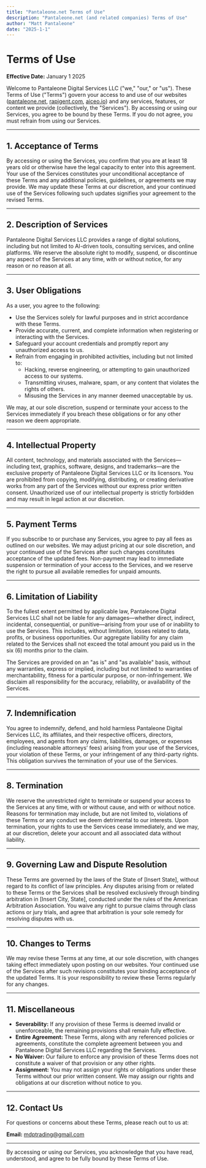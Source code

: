 ```yaml
---
title: "Pantaleone.net Terms of Use"
description: "Pantaleone.net (and related companies) Terms of Use"
author: "Matt Pantaleone"
date: "2025-1-1"
---
```


# Terms of Use

**Effective Date:** January 1 2025



Welcome to Pantaleone Digital Services LLC ("we," "our," or "us"). These Terms of Use ("Terms") govern your access to and use of our websites ([pantaleone.net](http://pantaleone.net), [rapigent.com](http://rapigent.com), [aiceo.io](http://aiceo.io)) and any services, features, or content we provide (collectively, the "Services"). By accessing or using our Services, you agree to be bound by these Terms. If you do not agree, you must refrain from using our Services.

---

## 1. Acceptance of Terms

By accessing or using the Services, you confirm that you are at least 18 years old or otherwise have the legal capacity to enter into this agreement. Your use of the Services constitutes your unconditional acceptance of these Terms and any additional policies, guidelines, or agreements we may provide. We may update these Terms at our discretion, and your continued use of the Services following such updates signifies your agreement to the revised Terms.

---

## 2. Description of Services

Pantaleone Digital Services LLC provides a range of digital solutions, including but not limited to AI-driven tools, consulting services, and online platforms. We reserve the absolute right to modify, suspend, or discontinue any aspect of the Services at any time, with or without notice, for any reason or no reason at all.

---

## 3. User Obligations

As a user, you agree to the following:

- Use the Services solely for lawful purposes and in strict accordance with these Terms.
- Provide accurate, current, and complete information when registering or interacting with the Services.
- Safeguard your account credentials and promptly report any unauthorized access to us.
- Refrain from engaging in prohibited activities, including but not limited to:
  - Hacking, reverse engineering, or attempting to gain unauthorized access to our systems.
  - Transmitting viruses, malware, spam, or any content that violates the rights of others.
  - Misusing the Services in any manner deemed unacceptable by us.

We may, at our sole discretion, suspend or terminate your access to the Services immediately if you breach these obligations or for any other reason we deem appropriate.

---

## 4. Intellectual Property

All content, technology, and materials associated with the Services—including text, graphics, software, designs, and trademarks—are the exclusive property of Pantaleone Digital Services LLC or its licensors. You are prohibited from copying, modifying, distributing, or creating derivative works from any part of the Services without our express prior written consent. Unauthorized use of our intellectual property is strictly forbidden and may result in legal action at our discretion.

---

## 5. Payment Terms

If you subscribe to or purchase any Services, you agree to pay all fees as outlined on our websites. We may adjust pricing at our sole discretion, and your continued use of the Services after such changes constitutes acceptance of the updated fees. Non-payment may lead to immediate suspension or termination of your access to the Services, and we reserve the right to pursue all available remedies for unpaid amounts.

---

## 6. Limitation of Liability

To the fullest extent permitted by applicable law, Pantaleone Digital Services LLC shall not be liable for any damages—whether direct, indirect, incidental, consequential, or punitive—arising from your use of or inability to use the Services. This includes, without limitation, losses related to data, profits, or business opportunities. Our aggregate liability for any claim related to the Services shall not exceed the total amount you paid us in the six (6) months prior to the claim.

The Services are provided on an "as is" and "as available" basis, without any warranties, express or implied, including but not limited to warranties of merchantability, fitness for a particular purpose, or non-infringement. We disclaim all responsibility for the accuracy, reliability, or availability of the Services.

---

## 7. Indemnification

You agree to indemnify, defend, and hold harmless Pantaleone Digital Services LLC, its affiliates, and their respective officers, directors, employees, and agents from any claims, liabilities, damages, or expenses (including reasonable attorneys’ fees) arising from your use of the Services, your violation of these Terms, or your infringement of any third-party rights. This obligation survives the termination of your use of the Services.

---

## 8. Termination

We reserve the unrestricted right to terminate or suspend your access to the Services at any time, with or without cause, and with or without notice. Reasons for termination may include, but are not limited to, violations of these Terms or any conduct we deem detrimental to our interests. Upon termination, your rights to use the Services cease immediately, and we may, at our discretion, delete your account and all associated data without liability.

---

## 9. Governing Law and Dispute Resolution

These Terms are governed by the laws of the State of [Insert State], without regard to its conflict of law principles. Any disputes arising from or related to these Terms or the Services shall be resolved exclusively through binding arbitration in [Insert City, State], conducted under the rules of the American Arbitration Association. You waive any right to pursue claims through class actions or jury trials, and agree that arbitration is your sole remedy for resolving disputes with us.

---

## 10. Changes to Terms

We may revise these Terms at any time, at our sole discretion, with changes taking effect immediately upon posting on our websites. Your continued use of the Services after such revisions constitutes your binding acceptance of the updated Terms. It is your responsibility to review these Terms regularly for any changes.

---

## 11. Miscellaneous

- **Severability:** If any provision of these Terms is deemed invalid or unenforceable, the remaining provisions shall remain fully effective.
- **Entire Agreement:** These Terms, along with any referenced policies or agreements, constitute the complete agreement between you and Pantaleone Digital Services LLC regarding the Services.
- **No Waiver:** Our failure to enforce any provision of these Terms does not constitute a waiver of that provision or any other rights.
- **Assignment:** You may not assign your rights or obligations under these Terms without our prior written consent. We may assign our rights and obligations at our discretion without notice to you.

---

## 12. Contact Us

For questions or concerns about these Terms, please reach out to us at:

**Email:** [mdptrading@gmail.com](mailto:mdptrading@gmail.com)

---

By accessing or using our Services, you acknowledge that you have read, understood, and agree to be fully bound by these Terms of Use.